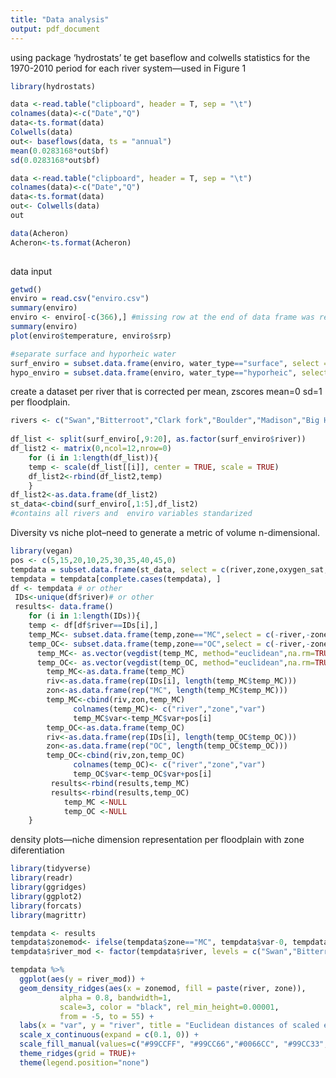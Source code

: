 ```yaml
---
title: "Data analysis"
output: pdf_document
---
```

using package 'hydrostats' te get baseflow and colwells statistics for the 1970-2010 period for each river system---used in Figure 1
```r
library(hydrostats)
```

```r
data <-read.table("clipboard", header = T, sep = "\t")
colnames(data)<-c("Date","Q")
data<-ts.format(data)
Colwells(data)
out<- baseflows(data, ts = "annual")
mean(0.0283168*out$bf)
sd(0.0283168*out$bf)
```


```r
data <-read.table("clipboard", header = T, sep = "\t")
colnames(data)<-c("Date","Q")
data<-ts.format(data)
out<- Colwells(data)
out

data(Acheron)
Acheron<-ts.format(Acheron)
                   
```


data input
```r

getwd()
enviro = read.csv("enviro.csv")
summary(enviro)
enviro <- enviro[-c(366),] #missing row at the end of data frame was removed
summary(enviro)
plot(enviro$temperature, enviro$srp)

#separate surface and hyporheic water
surf_enviro = subset.data.frame(enviro, water_type=="surface", select = -water_type)
hypo_enviro = subset.data.frame(enviro, water_type=="hyporheic", select = -water_type)

```

create a dataset per river that is corrected per mean, zscores mean=0 sd=1 per floodplain.
```r
rivers <- c("Swan","Bitterroot","Clark fork","Boulder","Madison","Big Hole","Big Horn", "Tongue", "Missouri", "Milk")
    
df_list <- split(surf_enviro[,9:20], as.factor(surf_enviro$river))
df_list2 <- matrix(0,ncol=12,nrow=0)
    for (i in 1:length(df_list)){ 
    temp <- scale(df_list[[i]], center = TRUE, scale = TRUE)
    df_list2<-rbind(df_list2,temp)
    } 
df_list2<-as.data.frame(df_list2) 
st_data<-cbind(surf_enviro[,1:5],df_list2)
#contains all rivers and  enviro variables standarized 


```

Diversity vs niche plot--need to generate a metric of volume n-dimensional. 

```r
library(vegan)
pos <- c(5,15,20,10,25,30,35,40,45,0)
tempdata = subset.data.frame(st_data, select = c(river,zone,oxygen_sat,temperature,doc,ammonium,nitrate,phosphate,tn,tp))
tempdata = tempdata[complete.cases(tempdata), ]
df <- tempdata # or other
 IDs<-unique(df$river)# or other
 results<- data.frame()
    for (i in 1:length(IDs)){ 
    temp <- df[df$river==IDs[i],]
    temp_MC<- subset.data.frame(temp,zone=="MC",select = c(-river,-zone))
    temp_OC<- subset.data.frame(temp,zone=="OC",select = c(-river,-zone))
      temp_MC<- as.vector(vegdist(temp_MC, method="euclidean",na.rm=TRUE))
      temp_OC<- as.vector(vegdist(temp_OC, method="euclidean",na.rm=TRUE))
        temp_MC<-as.data.frame(temp_MC)
        riv<-as.data.frame(rep(IDs[i], length(temp_MC$temp_MC)))
        zon<-as.data.frame(rep("MC", length(temp_MC$temp_MC)))
        temp_MC<-cbind(riv,zon,temp_MC)
              colnames(temp_MC)<- c("river","zone","var")
              temp_MC$var<-temp_MC$var+pos[i]
        temp_OC<-as.data.frame(temp_OC)
        riv<-as.data.frame(rep(IDs[i], length(temp_OC$temp_OC)))
        zon<-as.data.frame(rep("OC", length(temp_OC$temp_OC)))
        temp_OC<-cbind(riv,zon,temp_OC)
              colnames(temp_OC)<- c("river","zone","var")
              temp_OC$var<-temp_OC$var+pos[i]
         results<-rbind(results,temp_MC)
         results<-rbind(results,temp_OC)
            temp_MC <-NULL
            temp_OC <-NULL
    }

```


density plots---niche dimension representation per floodplain with zone diferentiation
```r
library(tidyverse)
library(readr)
library(ggridges)
library(ggplot2)
library(forcats)
library(magrittr)
```
```r
tempdata <- results
tempdata$zonemod<- ifelse(tempdata$zone=="MC", tempdata$var-0, tempdata$var+0)
tempdata$river_mod <- factor(tempdata$river, levels = c("Swan","Bitterroot","Clark fork","Boulder","Madison","Big Hole","Big Horn", "Tongue", "Missouri", "Milk"))

tempdata %>%
  ggplot(aes(y = river_mod)) +
  geom_density_ridges(aes(x = zonemod, fill = paste(river, zone)), 
           alpha = 0.8, bandwidth=1, 
           scale=3, color = "black", rel_min_height=0.00001,
           from = -5, to = 55) +
  labs(x = "var", y = "river", title = "Euclidean distances of scaled environmental variables") +
  scale_x_continuous(expand = c(0.1, 0)) +
  scale_fill_manual(values=c("#99CCFF", "#99CC66","#0066CC", "#99CC33","#99CCFF", "#99CC66","#99CCFF", "#99CC66", "#0066CC", "#99CC33","#0066CC", "#99CC33","#99CCFF", "#99CC66","#0066CC", "#99CC33","#0066CC", "#99CC33","#99CCFF", "#99CC66"))+
  theme_ridges(grid = TRUE)+
  theme(legend.position="none")
```


